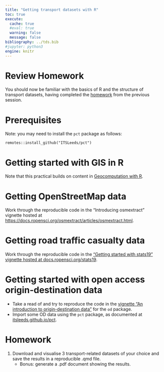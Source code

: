 ```yaml
---
title: "Getting transport datasets with R"
toc: true
execute: 
  cache: true
  #eval: true
  warning: false
  message: false
bibliography: ../tds.bib
#jupyter: python3
engine: knitr
---
```


# Review Homework

You should now be familiar with the basics of R and the structure of transport datasets, having completed the [homework](https://itsleeds.github.io/tds/p1/#homework) from the previous session.

# Prerequisites

Note: you may need to install the `pct` package as follows:

```
remotes::install_github("ITSLeeds/pct")
```

# Getting started with GIS in R

Note that this practical builds on content in [Geocomputation with R](https://r.geocompx.org). 

# Getting OpenStreetMap data

Work through the reproducible code in the "Introducing osmextract" vignette hosted at [https://docs.ropensci.org/osmextract/articles/osmextract.html](https://docs.ropensci.org/osmextract/articles/osmextract.html).

# Getting road traffic casualty data

Work through the reproducible code in the ["Getting started with stats19" vignette hosted at docs.ropensci.org/stats19](https://docs.ropensci.org/stats19/articles/stats19.html).

# Getting started with open access origin-destination data

- Take a read of and try to reproduce the code in the [vignette "An introduction to origin-destination data"](https://cran.r-project.org/web/packages/od/vignettes/od.html) for the `od` package.
<!-- https://itsleeds.github.io/pct/articles/pct.html -->
- Import some OD data using the `pct` package, as documented at [itsleeds.github.io/pct](https://itsleeds.github.io/pct/articles/pct.html).

# Homework

1. Download and visualise 3 transport-related datasets of your choice and save the results in a reproducible .qmd file.
    - Bonus: generate a .pdf document showing the results.

